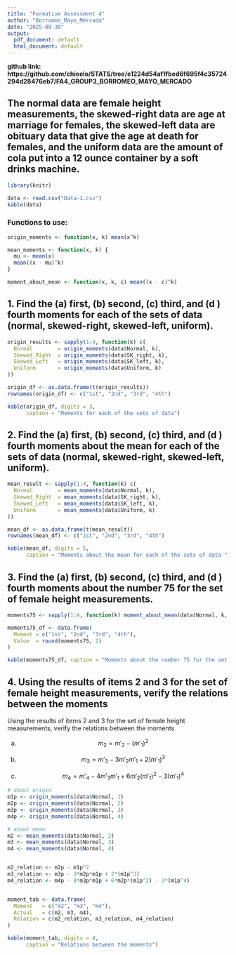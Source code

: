 ---
title: "Formative Assessment 4"
author: "Borromeo_Mayo_Mercado"
date: "2025-09-30"
output:
  pdf_document: default
  html_document: default
---
**github link: https://github.com/chieelo/STATS/tree/e1224d54af1fbed6f695f4c35724294d28476eb7/FA4_GROUP3_BORROMEO_MAYO_MERCADO**

## The normal data are female height measurements, the skewed-right data are age at marriage for females, the skewed-left data are obituary data that give the age at death for females, and the uniform data are the amount of cola put into a 12 ounce container by a soft drinks machine.

```{r}
library(knitr)

data <- read.csv("Data-1.csv")
kable(data)
```


### Functions to use:
```{r}
origin_moments <- function(x, k) mean(x^k)

mean_moments <- function(x, k) {
  mu <- mean(x)
  mean((x - mu)^k)
}

moment_about_mean <- function(x, k, c) mean((x - c)^k)
```
## 1. Find the (a) first, (b) second, (c) third, and (d ) fourth moments for each of the sets of data (normal, skewed-right, skewed-left, uniform).

```{r}

origin_results <- sapply(1:4, function(k) c(
  Normal        = origin_moments(data$Normal, k),
  Skewed_Right  = origin_moments(data$SK_right, k),
  Skewed_Left   = origin_moments(data$SK_left, k),
  Uniform       = origin_moments(data$Uniform, k)
))

origin_df <- as.data.frame(t(origin_results))
rownames(origin_df) <- c("1st", "2nd", "3rd", "4th")

kable(origin_df, digits = 3,
      caption = "Moments for each of the sets of data")

```

## 2. Find the (a) first, (b) second, (c) third, and (d ) fourth moments about the mean for each of the sets of data (normal, skewed-right, skewed-left, uniform).

```{r}

mean_result <- sapply(1:4, function(k) c(
  Normal        = mean_moments(data$Normal, k),
  Skewed_Right  = mean_moments(data$SK_right, k),
  Skewed_Left   = mean_moments(data$SK_left, k),
  Uniform       = mean_moments(data$Uniform, k)
))

mean_df <- as.data.frame(t(mean_result))
rownames(mean_df) <- c("1st", "2nd", "3rd", "4th")

kable(mean_df, digits = 5,
      caption = "Moments about the mean for each of the sets of data ")

```

## 3. Find the (a) first, (b) second, (c) third, and (d ) fourth moments about the number 75 for the set of female height measurements.

```{r}

moments75 <- sapply(1:4, function(k) moment_about_mean(data$Normal, k, 75))

moments75_df <- data.frame(
  Moment = c("1st", "2nd", "3rd", "4th"),
  Value  = round(moments75, 2)
)

kable(moments75_df, caption = "Moments about the number 75 for the set of female height measurements")


```

## 4. Using the results of items 2 and 3 for the set of female height measurements, verify the relations between the moments

Using the results of items 2 and 3 for the set of female height measurements, verify the relations between the moments

(a) $$
    m_2 = m'_2 - (m'_1)^2
    $$

(b) $$
    m_3 = m'_3 - 3m'_2 m'_1 + 2(m'_1)^3
    $$

(c) $$
    m_4 = m'_4 - 4m'_3 m'_1 + 6m'_2 (m'_1)^2 - 3(m'_1)^4
    $$

```{r}
# about origin
m1p <- origin_moments(data$Normal, 1)
m2p <- origin_moments(data$Normal, 2)
m3p <- origin_moments(data$Normal, 3)
m4p <- origin_moments(data$Normal, 4)

# about mean
m2 <- mean_moments(data$Normal, 2)
m3 <- mean_moments(data$Normal, 3)
m4 <- mean_moments(data$Normal, 4)


m2_relation <- m2p - m1p^2
m3_relation <- m3p - 3*m2p*m1p + 2*(m1p^3)
m4_relation <- m4p - 4*m3p*m1p + 6*m2p*(m1p^2) - 3*(m1p^4)


moment_tab <- data.frame(
  Moment   = c("m2", "m3", "m4"),
  Actual   = c(m2, m3, m4),
  Relation = c(m2_relation, m3_relation, m4_relation)
)

kable(moment_tab, digits = 4,
      caption = "Relations between the moments")

```

